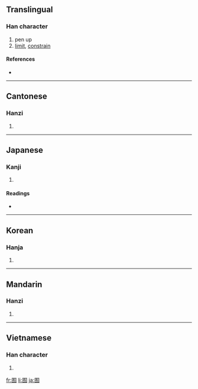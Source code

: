==Translingual==

===Han character===
{{Han char|rn=31|rad=囗|as=06|sn=9|four=6022<sub>7</sub>|canj=田大月 (WKB)}}

# pen up
# [[limit]], [[constrain]]

====References====
* {{Han ref|kx=0218.080|dkj=04756|dj=0446.100|hdz=10717.200|uh=56FF|ud=22271|bh=ABAA|bd=43946}}

----

==Cantonese==

===Hanzi===
{{yue-hanzi|jyut=|y=yau6}}

# {{defn|Cantonese|sort=囗06}}

----

==Japanese==

===Kanji===
{{ja-kanji|grade=|rs=囗06}}

# {{defn|Japanese}}

====Readings====
* {{ja-readings|on=[[ゆう]] (yū)|kun=[[その]] (sono)}}

----

==Korean==

===Hanja===
{{ko-hanja|hangeul=유|rv=yu|mr=yu}}

# {{defn|Korean|sort=囗06}}

----

==Mandarin==

===Hanzi===
{{cmn-hanzi|pin=[[yòu]] ([[you4]])|wg=yu<sup>4</sup>}}

# {{defn|Mandarin|sort=囗06}}

----

==Vietnamese==

===Han character===
{{vi-hantu|[[hữu]]|rs=囗06}}

# {{defn|Vietnamese|sort=囗06}}

[[fr:囿]]
[[li:囿]]
[[ja:囿]]